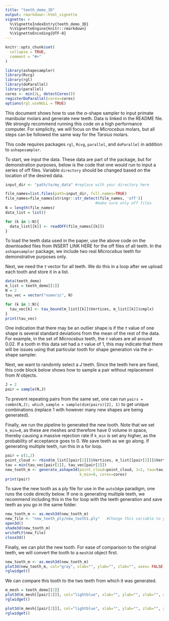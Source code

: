 ---
title: "teeth_demo_3D"
output: rmarkdown::html_vignette
vignette: >
  %\VignetteIndexEntry{teeth_demo_3D}
  %\VignetteEngine{knitr::rmarkdown}
  %\VignetteEncoding{UTF-8}
---

```{r, include = FALSE}
knitr::opts_chunk$set(
  collapse = TRUE,
  comment = "#>"
)
```

```{r setup}
library(ashapesampler)
library(Rvcg)
library(rgl)
library(doParallel)
library(parallel)
cores <- min(2L, detectCores())
registerDoParallel(cores=cores)
options(rgl.useNULL = TRUE)
```

This document shows how to use the $\alpha$-shape sampler to input primate manibular molars and generate new teeth. Data is linked in the README file. We strongly recommend running this code on a high performance computer. For simplicity, we will focus on the *Microcebus* molars, but all steps can be followed the same way for the *Tarsius* molars.

This code requires packages `rgl`, `Rcvg`, `parallel`, and `doParallel` in addition to `ashapesampler`.

To start, we input the data. These data are part of the package, but for demonstration purposes, below is the code that one would run to input a series of off files.  Variable `directory` should be changed based on the location of the desired data.

```{r, eval=FALSE}
input_dir <- "path/to/my_data" #replace with your directory here

file_names=list.files(path=input_dir, full.names=TRUE)
file_names=file_names[stringr::str_detect(file_names, 'off')] 
                                        #make sure only off files
N = length(file_names)
data_list = list()

for (k in 1:N){
  data_list[[k]] <- readOFF(file_names[[k]])
}
```

To load the teeth data used in the paper, use the above code on the downloaded files from INSERT LINK HERE for the off files of all teeth. In the `ashapesampler` package, we include two real *Microcebus* teeth for demonstrative purposes only.

Next, we need the $\tau$ vector for all teeth. We do this in a loop after we upload each tooth and store it in a list. 

```{r}
data(teeth_demo) 
m_list = teeth_demo[[1]]
N = 2       
tau_vec = vector("numeric", N)

for (k in 1:N){
  tau_vec[k] <- tau_bound(m_list[[k]]$Vertices, m_list[[k]]$cmplx)
}
print(tau_vec)
```

One indication that there may be an outlier shape is if the $\tau$ value of one shape is several standard deviations from the mean of the rest of the data. For example, in the set of *Microcebus* teeth, the $\tau$ values are all around 0.02. If a tooth in this data set had a $\tau$ value of 1, this may indicate that there will be issues using that particular tooth for shape generation via the $\alpha$-shape sampler.

Next, we want to randomly select a $J$ teeth. Since the teeth here are fixed, this code block below shows how to sample a pair without replacement from $N$ objects.
```{r, eval=FALSE}
J = 2
pair = sample(N,J)
```

To prevent repeating pairs from the same set, one can run `pairs = combn(N,J); which_sample = sample(dim(pairs)[2], 1)` to get unique combinations (replace 1 with however many new shapes are being generated).

Finally, we run the pipeline to generated the new tooth. Note that we set `k_min=0`, as these are meshes and therefore have 0 volume in space, thereby causing a massive rejection rate if `k_min` is set any higher, as the probability of acceptance goes to 0. We save teeth as we go along. If generating multiple teeth, run this in a for loop.

```{r}
pair = c(1,2)
point_cloud <- rbind(m_list[[pair[1]]]$Vertices, m_list[[pair[2]]]$Vertices)
tau = min(tau_vec[pair[1]], tau_vec[pair[2]])
new_tooth_m <- generate_ashape3d(point_cloud=point_cloud, J=2, tau=tau, 
                                 k_min=0, cores=cores)
print(pair)
```

To save the new tooth as a ply file for use in the `auto3dgm` paradigm, one runs the code directly below. If one is generating multiple teeth, we recommend including this in the for loop with the teeth generation and save teeth as you go in the same folder.

```{r, eval=FALSE}
new_tooth_m <- as.mesh3d(new_tooth_m)
new_file <- "new_teeth_ply/new_tooth1.ply"   #Change this variable to your file.
open3d()
shade3d(new_tooth_m)
writePLY(new_file)
close3d()
```

Finally, we can plot the new tooth. For ease of comparison to the original teeth, we will convert the tooth to a `mesh3d` object first.

```{r}
new_tooth_m <- as.mesh3d(new_tooth_m)
plot3d(new_tooth_m, col="gray", xlab="", ylab="", zlab="", axes= FALSE)
rglwidget()
```

We can compare this tooth to the two teeth from which it was generated.

```{r}
m_mesh = teeth_demo[[2]]  
plot3d(m_mesh[[pair[1]]], col="lightblue", xlab="", ylab="", zlab="", axes=FALSE)
rglwidget()
```

```{r}
plot3d(m_mesh[[pair[2]]], col="lightblue", xlab="", ylab="", zlab="", axes=FALSE)
rglwidget()
```

